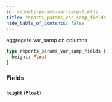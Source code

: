 ```yaml
---
id: reports-params-var-samp-fields
title: reports_params_var_samp_fields
hide_table_of_contents: false
---
```


aggregate var_samp on columns

```graphql
type reports_params_var_samp_fields {
  height: Float
}
```

### Fields

#### [`height`](#) ([`Float`](/07-graphql/scalars/float))
